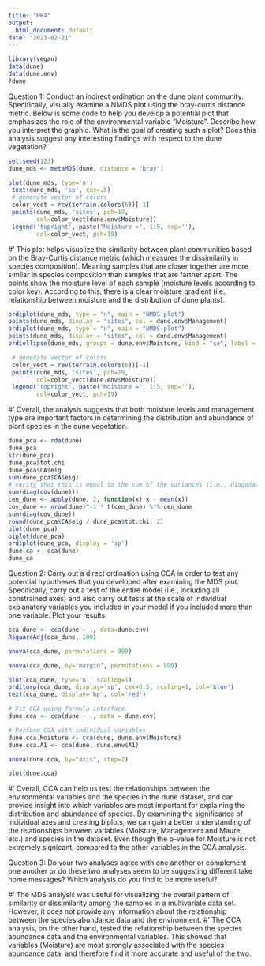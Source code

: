 ```yaml
---
title: "HW4"
output:
  html_document: default
date: "2023-02-21"
---
```


```r
library(vegan)
data(dune)
data(dune.env)
?dune
```

Question 1: Conduct an indirect ordination on the dune plant community. Specifically, visually examine a NMDS plot using the bray-curtis distance metric. Below is some code to help you develop a potential plot that emphasizes the role of the environmental variable “Moisture”. Describe how you interpret the graphic. What is the goal of creating such a plot? Does this analysis suggest any interesting findings with respect to the dune vegetation?

```r
set.seed(123)
dune_mds <- metaMDS(dune, distance = "bray")

plot(dune_mds, type='n')
 text(dune_mds, 'sp', cex=.5)
 # generate vector of colors 
 color_vect = rev(terrain.colors(6))[-1]
 points(dune_mds, 'sites', pch=19, 
        col=color_vect[dune.env$Moisture])
 legend('topright', paste("Moisture =", 1:5, sep=''), 
        col=color_vect, pch=19)
```
#' This plot helps visualize the similarity between plant communities based on the Bray-Curtis distance metric (which measures the dissimilarity in species composition). Meaning samples that are closer together are more similar in species composition than samples that are farther apart. The points show the moisture level of each sample (moisture levels according to color key). According to this, there is a clear moisture gradient (i.e., relationship between moisture and the distribution of dune plants). 

```r
ordiplot(dune_mds, type = "n", main = "NMDS plot")
points(dune_mds, display = "sites", col = dune.env$Management)
ordiplot(dune_mds, type = "n", main = "NMDS plot")
points(dune_mds, display = "sites", col = dune.env$Management)
ordiellipse(dune_mds, groups = dune.env$Moisture, kind = "se", label = TRUE)

 # generate vector of colors 
 color_vect = rev(terrain.colors(6))[-1]
 points(dune_mds, 'sites', pch=19, 
        col=color_vect[dune.env$Moisture])
 legend('topright', paste("Moisture =", 1:5, sep=''), 
        col=color_vect, pch=19)
```
#' Overall, the analysis suggests that both moisture levels and management type are important factors in determining the distribution and abundance of plant species in the dune vegetation.

```r
dune_pca <- rda(dune)
dune_pca
str(dune_pca)
dune_pca$tot.chi
dune_pca$CA$eig
sum(dune_pca$CA$eig)
# verify that this is equal to the sum of the variances (i.e., diagonal elements) in the species covariance matrix 
sum(diag(cov(dune)))
cen_dune <- apply(dune, 2, function(x) x - mean(x))
cov_dune <- nrow(dune)^-1 * t(cen_dune) %*% cen_dune
sum(diag(cov_dune))
round(dune_pca$CA$eig / dune_pca$tot.chi, 2)
plot(dune_pca)
biplot(dune_pca)
ordiplot(dune_pca, display = 'sp')
dune_ca <- cca(dune)
dune_ca
```


Question 2: Carry out a direct ordination using CCA in order to test any potential hypotheses that you developed after examining the MDS plot. Specifically, carry out a test of the entire model (i.e., including all constrained axes) and also carry out tests at the scale of individual explanatory variables you included in your model if you included more than one variable. Plot your results.

```r
cca_dune <- cca(dune ~ ., data=dune.env)
RsquareAdj(cca_dune, 100)

anova(cca_dune, permutations = 999)

anova(cca_dune, by='margin', permutations = 999)

plot(cca_dune, type='n', scaling=1)
orditorp(cca_dune, display='sp', cex=0.5, scaling=1, col='blue')
text(cca_dune, display='bp', col='red')

```
```r
# Fit CCA using formula interface
dune.cca <- cca(dune ~ ., data = dune.env)

# Perform CCA with individual variables
dune.cca.Moisture <- cca(dune, dune.env$Moisture)
dune.cca.A1 <- cca(dune, dune.env$A1)

anova(dune.cca, by="axis", step=2)

plot(dune.cca)

```
#' Overall, CCA can help us test the relationships between the environmental variables and the species in the dune dataset, and can provide insight into which variables are most important for explaining the distribution and abundance of species. By examining the significance of individual axes and creating biplots, we can gain a better understanding of the relationships between variables (Moisture, Management and Maure, etc.) and species in the dataset. Even though the p-value for Moisture is not extremely signicant, compared to the other variables in the CCA analysis.


Question 3: Do your two analyses agree with one another or complement one another or do these two analyses seem to be suggesting different take home messages? Which analysis do you find to be more useful?

#' The MDS analysis was useful for visualizing the overall pattern of similarity or dissimilarity among the samples in a multivariate data set. However, it does not provide any information about the relationship between the species abundance data and the environment.
#' The CCA analysis, on the other hand, tested the relationship between the species abundance data and the environmental variables. This showed that variables (Moisture) are most strongly associated with the species abundance data, and therefore find it more accurate and useful of the two.





